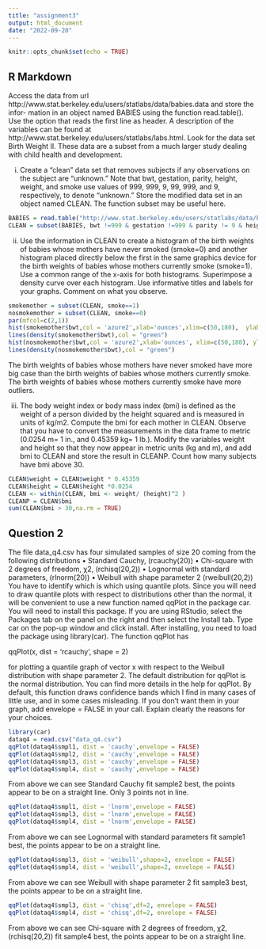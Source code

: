 ```yaml
---
title: "assignment3"
output: html_document
date: "2022-09-20"
---
```


```r
knitr::opts_chunk$set(echo = TRUE)
```

## R Markdown

Access the data from url http://www.stat.berkeley.edu/users/statlabs/data/babies.data and store the infor- mation in an object named BABIES using the function read.table(). Use the option that reads the first line as header.
A description of the variables can be found at http://www.stat.berkeley.edu/users/statlabs/labs.html. Look for the data set Birth Weight II. These data are a subset from a much larger study dealing with child health and development.

(i) Create a “clean” data set that removes subjects if any observations on the subject are “unknown.” Note that bwt, gestation, parity, height, weight, and smoke use values of 999, 999, 9, 99, 999, and 9, respectively, to denote “unknown.” Store the modified data set in an object named CLEAN. The function subset may be useful here.
```r
BABIES = read.table("http://www.stat.berkeley.edu/users/statlabs/data/babies.data",header = TRUE)
CLEAN = subset(BABIES, bwt !=999 & gestation !=999 & parity != 9 & height != 99 & weight !=999 & smoke != 9)
```
(ii) Use the information in CLEAN to create a histogram of the birth weights of babies whose mothers have never smoked (smoke=0) and another histogram placed directly below the first in the same graphics device for the birth weights of babies whose mothers currently smoke (smoke=1). Use a common range of the x-axis for both histograms. Superimpose a density curve over each histogram. Use informative titles and labels for your graphs. Comment on what you observe.
```r
smokemother = subset(CLEAN, smoke==1)
nosmokemother = subset(CLEAN, smoke==0)
par(mfcol=c(2,1))
hist(smokemother$bwt,col = 'azure2',xlab='ounces',xlim=c(50,180),  ylab='Freq',main = "smokemother birth weights of babies", prob= TRUE) # must have prob parameter for desity
lines(density(smokemother$bwt),col = "green")
hist(nosmokemother$bwt,col = 'azure2',xlab='ounces', xlim=c(50,180), ylab='Freq',main = "nosmokemother birth weights of babies",prob= TRUE)
lines(density(nosmokemother$bwt),col = "green")
```
The birth weights of babies whose mothers have never smoked have more big case than the birth weights of babies whose mothers currently smoke. The birth weights of babies whose mothers currently smoke have more outliers.


(iii) The body weight index or body mass index (bmi) is defined as the weight of a person divided by the height squared and is measured in units of kg/m2. Compute the bmi for each mother in CLEAN. Observe that you have to convert the measurements in the data frame to metric (0.0254 m= 1 in., and 0.45359 kg= 1 lb.). Modify the variables weight and height so that they now appear in metric units (kg and m), and add bmi to CLEAN and store the result in CLEANP. Count how many subjects have bmi above 30.
```r
CLEAN$weight = CLEAN$weight * 0.45359
CLEAN$height = CLEAN$height *0.0254
CLEAN <- within(CLEAN, bmi <- weight/ (height)^2 )
CLEANP = CLEAN$bmi
sum(CLEAN$bmi > 30,na.rm = TRUE)
```


## Question 2

The file data_q4.csv has four simulated samples of size 20 coming from the following distributions
• Standard Cauchy, (rcauchy(20))
• Chi-square with 2 degrees of freedom, χ2, (rchisq(20,2)) 
• Lognormal with standard parameters, (rlnorm(20))
• Weibull with shape parameter 2 (rweibull(20,2))
You have to identify which is which using quantile plots. Since you will need to draw quantile plots with respect to distributions other than the normal, it will be convenient to use a new function named qqPlot in the package car. You will need to install this package. If you are using RStudio, select the Packages tab on the panel on the right and then select the Install tab. Type car on the pop-up window and click install. After installing, you need to load the package using library(car).
The function qqPlot has 

qqPlot(x, dist = 'rcauchy', shape = 2)

for plotting a quantile graph of vector x with respect to the Weibull distribution with shape parameter 2. The default distribution for qqPlot is the normal distribution. You can find more details in the help for qqPlot. By default, this function draws confidence bands which I find in many cases of little use, and in some cases misleading. If you don’t want them in your graph, add envelope = FALSE in your call.
Explain clearly the reasons for your choices.

```r
library(car)
dataq4 = read.csv("data_q4.csv")
qqPlot(dataq4$smpl1, dist = 'cauchy',envelope = FALSE)
qqPlot(dataq4$smpl2, dist = 'cauchy',envelope = FALSE)
qqPlot(dataq4$smpl3, dist = 'cauchy',envelope = FALSE)
qqPlot(dataq4$smpl4, dist = 'cauchy',envelope = FALSE)
```
From above we can see Standard Cauchy fit sample2 best, the points appear to be on a straight line. Only 3 points not in line.
```r
qqPlot(dataq4$smpl1, dist = 'lnorm',envelope = FALSE)
qqPlot(dataq4$smpl3, dist = 'lnorm',envelope = FALSE)
qqPlot(dataq4$smpl4, dist = 'lnorm',envelope = FALSE)
```
From above we can see Lognormal with standard parameters fit sample1 best, the points appear to be on a straight line. 
```r
qqPlot(dataq4$smpl3, dist = 'weibull',shape=2, envelope = FALSE)
qqPlot(dataq4$smpl4, dist = 'weibull',shape=2, envelope = FALSE)
```
From above we can see Weibull with shape parameter 2 fit sample3 best, the points appear to be on a straight line. 
```r
qqPlot(dataq4$smpl3, dist = 'chisq',df=2, envelope = FALSE)
qqPlot(dataq4$smpl4, dist = 'chisq',df=2, envelope = FALSE)
```
From above we can see Chi-square with 2 degrees of freedom, χ2, (rchisq(20,2))  fit sample4 best, the points appear to be on a straight line. 